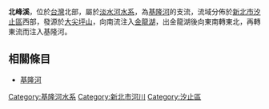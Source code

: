 {{Infobox river
| river_name = 北峰溪
| native_name =  
| other_name = 
| etymology =
| image_name = 
| image_size =
| caption    = 
| origin     = [[大尖坪山|大尖坪山]]
| mouth      = 
| progression = [[基隆河|基隆河]]
| basin_countries =
| location   = [[新北市|新北市]][[汐止區|汐止區]]
| length     = 
| elevation  =  
| mouth_elevation =
| discharge  =
| watershed  =  
| left_tribs =
| right_tribs =
}}
'''北峰溪'''，位於[[台灣|台灣]]北部，屬於[[淡水河|淡水河]][[水系|水系]]，為[[基隆河|基隆河]]的支流，流域分佈於[[新北市|新北市]][[汐止區|汐止區]]西部，發源於[[大尖坪山|大尖坪山]]，向南流注入[[金龍湖_(汐止區)|金龍湖]]，出金龍湖後向東南轉東北，再轉東流而注入基隆河。

==相關條目==
*[[基隆河|基隆河]]

{{淡水河}}

[[Category:基隆河水系|Category:基隆河水系]]
[[Category:新北市河川|Category:新北市河川]]
[[Category:汐止區|Category:汐止區]]